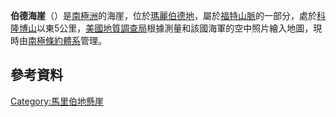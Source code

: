 {{Coord|76|30|S|144|36|W|source:GNIS|display=title}}

'''伯德海崖'''（{{lang-en|Bird Bluff}}）是[[南極洲|南極洲]]的海崖，位於[[瑪麗伯德地|瑪麗伯德地]]，屬於[[福特山脈|福特山脈]]的一部分，處於[[科隆博山|科隆博山]]以東5公里，[[美國地質調查局|美國地質調查局]]根據測量和該國海軍的空中照片繪入地圖，現時由[[南極條約體系|南極條約體系]]管理。

==參考資料==
{{cite gnis | type = antarid | id = 1398| name = Bird Bluff | accessdate = 2011-07-05}}

{{DEFAULTSORT:Bird Bluff}}
[[Category:馬里伯地懸崖|Category:馬里伯地懸崖]]


{{MarieByrdLand-geo-stub}}